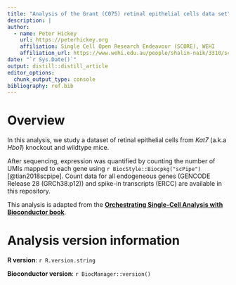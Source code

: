```yaml
---
title: "Analysis of the Grant (C075) retinal epithelial cells data set"
description: |
author:
  - name: Peter Hickey 
    url: https://peterhickey.org
    affiliation: Single Cell Open Research Endeavour (SCORE), WEHI
    affiliation_url: https://www.wehi.edu.au/people/shalin-naik/3310/score
date: "`r Sys.Date()`"
output: distill::distill_article
editor_options: 
  chunk_output_type: console
bibliography: ref.bib
---
```


# Overview

In this analysis, we study a dataset of retinal epithelial cells from *Kat7* (a.k.a *Hbo1*) knockout and wildtype mice.

After sequencing, expression was quantified by counting the number of UMIs mapped to each gene using `r BiocStyle::Biocpkg("scPipe")`[@tian2018scpipe].
Count data for all endogeneous genes (GENCODE Release 28 (GRCh38.p12)) and spike-in transcripts (ERCC) are available in this repository.

This analysis is adapted from the [**Orchestrating Single-Cell Analysis with Bioconductor book**](https://osca.bioconductor.org).

# Analysis version information  {.appendix}

**R version**: `r R.version.string`

**Bioconductor version**: `r BiocManager::version()`
